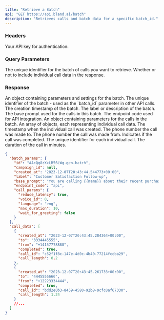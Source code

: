 ```yaml
---
title: "Retrieve a Batch"
api: "GET https://api.bland.ai/batch"
description: "Retrieves calls and batch data for a specific batch_id."
---
```


### Headers

<ParamField header="authorization" type="string" required>
  Your API key for authentication.
</ParamField>

### Query Parameters

<ParamField query="batch_id" type="string" required>
  The unique identifier for the batch of calls you want to retrieve.
</ParamField>

<ParamField query="include_calls" type="boolean" default="false">
  Whether or not to include individual call data in the response.
</ParamField>

### Response

<ResponseField name="batch_params" type="object">
  An object containing parameters and settings for the batch.
</ResponseField>

<ResponseField name="batch_params.id" type="string">
  The unique identifier of the batch - used as the `batch_id` parameter in other
  API calls.
</ResponseField>

<ResponseField name="batch_params.created_at" type="string">
  The creation timestamp of the batch.
</ResponseField>

<ResponseField name="batch_params.label" type="string">
  The label or description of the batch.
</ResponseField>

<ResponseField name="batch_params.base_prompt" type="string">
  The base prompt used for the calls in this batch.
</ResponseField>

<ResponseField name="batch_params.endpoint_code" type="string">
  The endpoint code used for API integration.
</ResponseField>

<ResponseField name="batch_params.call_params" type="object">
  An object containing parameters for the calls in the batch.
</ResponseField>

<ResponseField name="call_data" type="array">
  An array of objects, each representing individual call data.
</ResponseField>

<ResponseField name="call_data[].created_at" type="string">
  The timestamp when the individual call was created.
</ResponseField>

<ResponseField name="call_data[].to" type="string">
  The phone number the call was made to.
</ResponseField>

<ResponseField name="call_data[].from" type="string">
  The phone number the call was made from.
</ResponseField>

<ResponseField name="call_data[].completed" type="boolean">
  Indicates if the call was completed.
</ResponseField>

<ResponseField name="call_data[].call_id" type="string">
  The unique identifier for each individual call.
</ResponseField>

<ResponseField name="call_data[].call_length" type="number">
  The duration of the call in minutes.
</ResponseField>

<ResponseExample>

```json Response
{
  "batch_params": {
    "id": "AAcQq8zXxLB56LWg-gen-batch",
    "campaign_id": null,
    "created_at": "2023-12-07T20:43:44.544773+00:00",
    "label": "Customer Satisfaction Follow-up",
    "base_prompt": "You are calling {{name}} about their recent purchase of the item: {{item}}. Ask them each of the following questions about the specific item they purchased: {{questions}}",
    "endpoint_code": "api",
    "call_params": {
      "reduce_latency": true,
      "voice_id": 0,
      "language": "eng",
      "max_duration": 10,
      "wait_for_greeting": false
    }
  },
  "call_data": [
    {
      "created_at": "2023-12-07T20:43:45.284364+00:00",
      "to": "3334445555",
      "from": "+14157778888",
      "completed": true,
      "call_id": "c52f1f8c-147e-4d0c-4b40-77214fccba29",
      "call_length": 0.2
    },
    {
      "created_at": "2023-12-07T20:43:45.261733+00:00",
      "to": "4445556666",
      "from": "+12223334444",
      "completed": true,
      "call_id": "bdd2e0b3-8459-4580-92b8-9cfc0af67330",
      "call_length": 1.24
    }
    //...
  ]
}
```

</ResponseExample>
